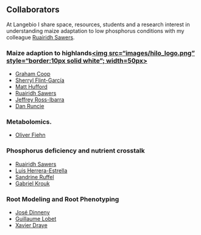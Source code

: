 <!-- break -->
<br>
<br>
<br>
<!-- break -->

Collaborators
-----------------

At Langebio I share space, resources, students and  a research interest in understanding maize adaptation to low phosphorus conditions with my colleague [Ruairidh Sawers](http://www.langebio.cinvestav.mx/?pag=369).

### Maize adaption to highlands<a href="http://highlandadaptation.org"><img src="images/hilo_logo.png" style="border:10px solid white"; width=50px></a>

- [Graham Coop](https://gcbias.org/)    
- [Sherryl Flint-García](http://web.missouri.edu/~flint-garcias/home.html)  
- [Matt Hufford](http://www.public.iastate.edu/~mhufford/HuffordLab/home.html)   
- [Ruairidh Sawers](http://www.langebio.cinvestav.mx/?pag=369)  
- [Jeffrey Ross-Ibarra](http://www.rilab.org/)  
- [Dan Runcie](http://runcielab.ucdavis.edu/)  

### Metabolomics.

- [Oliver Fiehn](http://fiehnlab.ucdavis.edu/)


### Phosphorus deficiency and nutrient crosstalk

- [Ruairidh Sawers](http://www.langebio.cinvestav.mx/?pag=369)
- [Luis Herrera-Estrella](http://www.langebio.cinvestav.mx/?pag=346)
- [Sandrine Ruffel](https://www.researchgate.net/profile/Sandrine_Ruffel)
- [Gabriel Krouk](https://sites.google.com/site/gabrielkroukresearch/)

### Root Modeling and Root Phenotyping

- [José Dinneny](https://dinnenylab.wordpress.com/)
- [Guillaume Lobet](http://www.guillaumelobet.be/)
- [Xavier Draye](http://www.uclouvain.be/xavier.draye)



